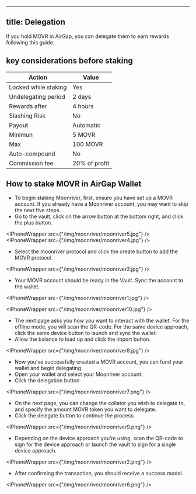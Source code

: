 
---
title: Delegation
---



If you hold MOVR in AirGap, you can delegate them to earn rewards following this guide.

## key considerations before staking

| Action               | Value         |
| -------------------- | ------------- |
| Locked while staking | Yes           |
| Undelegating period  | 2 days        |
| Rewards after        | 4 hours |
| Slashing Risk        | No            |
| Payout               | Automatic     |
| Minimun              | 5 MOVR        |
| Max                  | 100 MOVR      |
| Auto-compound        | No            |
| Commission fee       | 20% of profit |

## How to stake MOVR in AirGap Wallet
- To begin staking Moonriver, first, ensure you have set up a MOVR account. If you already have a Moonriver account, you may want to skip the next five steps.
- Go to the vault, click on the arrow button at the bottom right, and click the plus button.

<IPhoneWrapper src={"/img/moonriver/moonriver5.jpg"} />
<IPhoneWrapper src={"/img/moonriver/moonriver4.jpg"} />

- Select the moonriver protocol and click the create button to add the MOVR protocol.

<IPhoneWrapper src={"/img/moonriver/moonriver3.jpg"} />

- Your MOVR account should be ready in the Vault. Sync the account to the wallet.

<IPhoneWrapper src={"/img/moonriver/moonriver1.jpg"} />

<IPhoneWrapper src={"/img/moonriver/moonriver10.jpg"} />

- The next page asks you how you want to interact with the wallet. For the offline mode, you will scan the QR-code. For the same device approach, click the same device button to launch and sync the wallet.
- Allow the balance to load up and click the import button.

<IPhoneWrapper src={"/img/moonriver/moonriver8.jpg"} />

- Now you’ve successfully created a MOVR account, you can fund your wallet and begin delegating. 
- Open your wallet and select your Moonriver account. 
- Click the delegation button

<IPhoneWrapper src={"/img/moonriver/moonriver7.png"} />

- On the next page, you can change the collator you wish to delegate to, and specify the amount MOVR token you want to delegate.
- Click the delegate button to continue the process.

<IPhoneWrapper src={"/img/moonriver/moonriver9.png"} />

- Depending on the device approach you’re using, scan the QR-code to sign for the device approach or launch the vault to sign for a single device approach.

<IPhoneWrapper src={"/img/moonriver/moonriver2.png"} />

- After confirming the transaction, you should receive a success modal.

<IPhoneWrapper src={"/img/moonriver/moonriver6.png"} />








